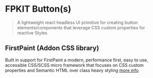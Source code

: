 
<Meta title="Components/Badge/Readme" />

# FPKIT Button(s)

> A lightweight react headless UI primitive for creating button elements/components that leverage CSS custom properties for reactive Styles

## FirstPaint (Addon CSS library)

Built in support for FirstPaint a modern, performance first, easy to use, accessible CSS/SCSS micro framework that focuses on CSS custom properties and Semantic HTML over class heavy styling [more info](https://firstpaint.dev)
